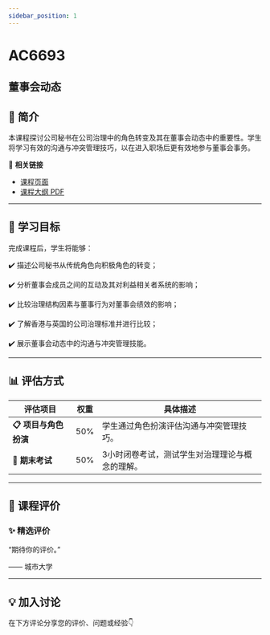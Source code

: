 ```yaml
---
sidebar_position: 1
---
```


# AC6693
## 董事会动态

## **📘 简介**
本课程探讨公司秘书在公司治理中的角色转变及其在董事会动态中的重要性。学生将学习有效的沟通与冲突管理技巧，以在进入职场后更有效地参与董事会事务。

🔗 **相关链接**
- [课程页面](https://www.cityu.edu.hk/catalogue/pg/202526/course/AC6693.htm)
- [课程大纲 PDF](https://www.cityu.edu.hk/catalogue/pg/202526/course/AC6693.pdf)

---

## **🎯 学习目标**

完成课程后，学生将能够：


✔️ 描述公司秘书从传统角色向积极角色的转变；

✔️ 分析董事会成员之间的互动及其对利益相关者系统的影响；

✔️ 比较治理结构因素与董事行为对董事会绩效的影响；

✔️ 了解香港与英国的公司治理标准并进行比较；

✔️ 展示董事会动态中的沟通与冲突管理技能。

---

## **📊 评估方式**

| **评估项目**            | **权重** | **具体描述**                                                                                     |
|------------------------|---------|-----------------------------------------------------------------------------------------------|
| **📋 项目与角色扮演**     | 50%     | 学生通过角色扮演评估沟通与冲突管理技巧。                                                        |
| **🎤 期末考试**          | 50%     | 3小时闭卷考试，测试学生对治理理论与概念的理解。                                                 |

---

## **💬 课程评价**

### ✨ **精选评价**
<div className={commentStyles.commentBox}>
    <p className={commentStyles.commentText}>
        “期待你的评价。”
    </p>
    <p className={commentStyles.commentAuthor}>—— 城市大学</p>
</div>

---

## **💡 加入讨论**

在下方评论分享您的评价、问题或经验👇
<Utterances />